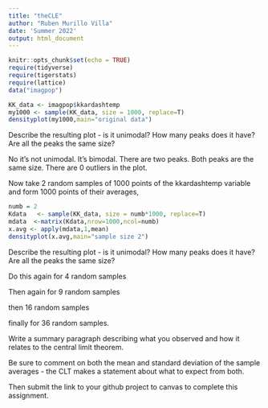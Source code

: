 ```yaml
---
title: "theCLE"
author: "Ruben Murillo Villa"
date: 'Summer 2022'
output: html_document
---
```

```r
knitr::opts_chunk$set(echo = TRUE)
require(tidyverse)
require(tigerstats)
require(lattice)
data("imagpop")
```

```r
KK_data <- imagpop$kkardashtemp
my1000 <- sample(KK_data, size = 1000, replace=T)
densityplot(my1000,main="original data")

```

Describe the resulting plot -  is it unimodal?  How many peaks does it have?  Are all the peaks the same size? 

No it's not unimodal. It's bimodal. There are two peaks. Both peaks are the same size. There are 0 outliers in the plot.

Now take 2 random samples of 1000 points of the kkardashtemp variable and form 1000 points of their averages,

```r
numb = 2
Kdata   <- sample(KK_data, size = numb*1000, replace=T)
mdata  <-matrix(Kdata,nrow=1000,ncol=numb)
x.avg <- apply(mdata,1,mean)
densityplot(x.avg,main="sample size 2")
```

Describe the resulting plot -  is it unimodal?  How many peaks does it have?  Are all the peaks the same size? 



Do this again for 4 random samples

Then again for 9 random samples

then 16 random samples

finally for 36 random samples.

Write a summary paragraph describing what you observed and how it relates to the central limit theorem.

Be sure to comment on both the mean and standard deviation of the sample averages - the CLT makes a statement about what to expect from both.

 

Then submit the link to your github project  to canvas to complete this assignment.